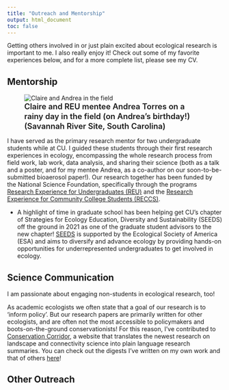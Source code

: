 ```yaml
---
title: "Outreach and Mentorship"
output: html_document
toc: false
---
```

```{=html}
<style>
  /* this just styles the big page title */
  #header h1.title {
    text-align: center;
    font-size: 2.5rem !important;
    margin-top: 0.5rem;
  }
</style>
```

Getting others involved in or just plain excited about ecological research is important to me. I also really enjoy it! Check out some of my favorite experiences below, and for a more complete list, please see my CV.

## Mentorship
<figure class="figure-left">
  <img src="assets/img/ClaireAndreaField.jpg" alt="Claire and Andrea in the field">
  <figcaption style="font-weight:600; font-size:1.15rem; line-height:1.25;">
    Claire and REU mentee Andrea Torres on a rainy day in the field (on Andrea's birthday!)
    (Savannah River Site, South Carolina)
  </figcaption>
</figure>

I have served as the primary research mentor for two undergraduate students while at CU. I guided these students through their first research experiences in ecology, encompassing the whole research process from field work, lab work, data analysis, and sharing their science (both as a talk and a poster, and for my mentee Andrea, as a co-author on our soon-to-be-submitted bioaerosol paper!). Our research together has been funded by the National Science Foundation, specifically through the programs [Research Experience for Undergraduates (REU)](https://www.nsf.gov/funding/initiatives/reu) and the [Research Experience for Community College Students (RECCS)](https://ceee.colorado.edu/programs/reccs).

* A highlight of time in graduate school has been helping get CU's chapter of Strategies for Ecology Education, Diversity and Sustainability (SEEDS) off the ground in 2021 as one of the graduate student advisors to the new chapter! [SEEDS](https://esa.org/seeds/) is supported by the Ecological Society of America (ESA) and aims to diversify and advance ecology by providing hands-on opportunities for underrepresented undergraduates to get involved in ecology. 

## Science Communication
I am passionate about engaging non-students in ecological research, too! 

As academic ecologists we often state that a goal of our research is to 'inform policy'. But our research papers are primarily written for other ecologists, and are often not the most accessible to policymakers and boots-on-the-ground conservationists! For this reason, I've contributed to [Conservation Corridor](https://conservationcorridor.org), a website that translates the newest research on landscape and connectivity science into plain language research summaries. You can check out the digests I've written on my own work and that of others [here](https://conservationcorridor.org/author/claire-winfrey/)! 

## Other Outreach